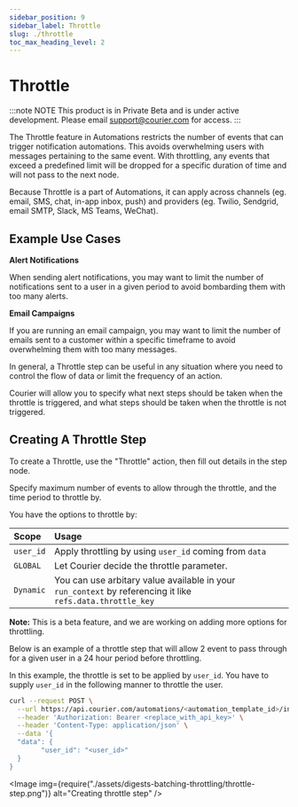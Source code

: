 ```yaml
---
sidebar_position: 9
sidebar_label: Throttle
slug: ./throttle
toc_max_heading_level: 2
---
```



# Throttle

:::note NOTE
This product is in Private Beta and is under active development. Please email support@courier.com for access.
:::

The Throttle feature in Automations restricts the number of events that can trigger notification automations. This avoids overwhelming users with messages pertaining to the same event. With throttling, any events that exceed a predefined limit will be dropped for a specific duration of time and will not pass to the next node. 

Because Throttle is a part of Automations, it can apply across channels (eg. email, SMS, chat, in-app inbox, push) and providers (eg. Twilio, Sendgrid, email SMTP, Slack, MS Teams, WeChat).

## Example Use Cases

**Alert Notifications**

When sending alert notifications, you may want to limit the number of notifications sent to a user in a given period to avoid bombarding them with too many alerts.

**Email Campaigns**

If you are running an email campaign, you may want to limit the number of emails sent to a customer within a specific timeframe to avoid overwhelming them with too many messages.

In general, a Throttle step can be useful in any situation where you need to control the flow of data or limit the frequency of an action.

Courier will allow you to specify what next steps should be taken when the throttle is triggered, and what steps should be taken when the throttle is not triggered.

## Creating A Throttle Step

To create a Throttle, use the "Throttle" action, then fill out details in the step node.

Specify maximum number of events to allow through the throttle, and the time period to throttle by.

You have the options to throttle by:

| Scope     | Usage                                                                                                      |
| :-------- | :--------------------------------------------------------------------------------------------------------- |
| `user_id` | Apply throttling by using `user_id` coming from `data`                                                     |
| `GLOBAL`  | Let Courier decide the throttle parameter.                                                                 |
| `Dynamic` | You can use arbitary value available in your `run_context` by referencing it like `refs.data.throttle_key` |

**Note:** This is a beta feature, and we are working on adding more options for throttling.

Below is an example of a throttle step that will allow 2 event to pass through for a given user in a 24 hour period before throttling.

In this example, the throttle is set to be applied by `user_id`. You have to supply `user_id` in the following manner to throttle the user.

```bash
curl --request POST \
  --url https://api.courier.com/automations/<automation_template_id>/invoke \
  --header 'Authorization: Bearer <replace_with_api_key>' \
  --header 'Content-Type: application/json' \
  --data '{
  "data": {
		"user_id": "<user_id>"
  }
}
```

<Image
  img={require("./assets/digests-batching-throttling/throttle-step.png")}
  alt="Creating throttle step"
/>
